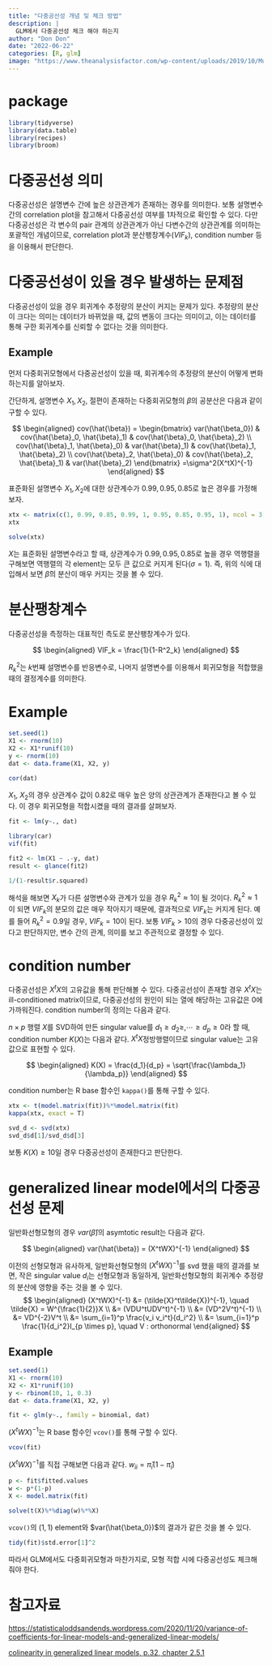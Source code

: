 ```yaml
---
title: "다중공선성 개념 및 체크 방법"
description: |
  GLM에서 다중공선성 체크 해야 하는지
author: "Don Don"
date: "2022-06-22"
categories: [R, glm]
image: "https://www.theanalysisfactor.com/wp-content/uploads/2019/10/Multicollinearity-1.png"
---
```



# package 
```r
library(tidyverse)
library(data.table)
library(recipes)
library(broom)

```

# 다중공선성 의미

다중공선성은 설명변수 간에 높은 상관관계가 존재하는 경우를 의미한다. 보통 설명변수 간의 correlation plot을 참고해서 다중공선성 여부를 1차적으로 확인할 수 있다. 다만 다중공선성은 각 변수의 pair 관계의 상관관계가 아닌 다변수간의 상관관계를 의미하는 포괄적인 개념이므로, correlation plot과 분산팽창계수($VIF_k$), condition number 등을 이용해서 판단한다.

# 다중공선성이 있을 경우 발생하는 문제점

다중공선성이 있을 경우 회귀계수 추정량의 분산이 커지는 문제가 있다. 추정량의 분산이 크다는 의미는 데이터가 바뀌었을 때, 값의 변동이 크다는 의미이고, 이는 데이터를 통해 구한 회귀계수를 신뢰할 수 없다는 것을 의미한다.

## Example

먼저 다중회귀모형에서 다중공선성이 있을 때, 회귀계수의 추정량의 분산이 어떻게 변화하는지를 알아보자.

간단하게, 설명변수 $X_1, X_2$, 절편이 존재하는 다중회귀모형의 $\beta$의 공분산은 다음과 같이 구할 수 있다.

$$
\begin{aligned}
cov(\hat{\beta}) = \begin{bmatrix}
var(\hat{\beta_0}) & cov(\hat{\beta}_0, \hat{\beta}_1) & cov(\hat{\beta}_0, \hat{\beta}_2) \\
cov(\hat{\beta}_1, \hat{\beta}_0) & var(\hat{\beta}_1) & cov(\hat{\beta}_1, \hat{\beta}_2) \\
cov(\hat{\beta}_2, \hat{\beta}_0) & cov(\hat{\beta}_2, \hat{\beta}_1) & var(\hat{\beta}_2)
\end{bmatrix} 
=\sigma^2(X^tX)^{-1}
\end{aligned}
$$

표준화된 설명변수 $X_1, X_2$에 대한 상관계수가 $0.99, 0.95, 0.85$로 높은 경우를 가정해보자.

```r
xtx <- matrix(c(1, 0.99, 0.85, 0.99, 1, 0.95, 0.85, 0.95, 1), ncol = 3)
xtx
```

```r
solve(xtx)
```

$X$는 표준화된 설명변수라고 할 때, 상관계수가 $0.99, 0.95, 0.85$로 높을 경우 역행렬을 구해보면 역행렬의 각 element는 모두 큰 값으로 커지게 된다($\sigma = 1$). 즉, 위의 식에 대입해서 보면 $\hat{\beta}$의 분산이 매우 커지는 것을 볼 수 있다.

# 분산팽창계수

다중공선성을 측정하는 대표적인 측도로 분산팽창계수가 있다.

$$
\begin{aligned}
VIF_k = \frac{1}{1-R^2_k} 
\end{aligned}
$$ 

$R^2_k$는 $k$번째 설명변수를 반응변수로, 나머지 설명변수를 이용해서 회귀모형을 적합했을 때의 결정계수를 의미한다.

# Example

```r
set.seed(1)
X1 <- rnorm(10)
X2 <- X1*runif(10)
y <- rnorm(10)
dat <- data.frame(X1, X2, y)

cor(dat)
```

$X_1$, $X_2$의 경우 상관계수 값이 $0.82$로 매우 높은 양의 상관관계가 존재한다고 볼 수 있다. 이 경우 회귀모형을 적합시켰을 때의 결과를 살펴보자.

```r
fit <- lm(y~., dat)
```

```r
library(car)
vif(fit)
```

```r
fit2 <- lm(X1 ~ .-y, dat)
result <- glance(fit2)

1/(1-result$r.squared)
```

해석을 해보면 $X_k$가 다른 설명변수와 관계가 있을 경우 $R_k^2 \approx 1$이 될 것이다. $R_k^2 \approx 1$이 되면 $VIF_k$의 분모의 값은 매우 작아지기 때문에, 결과적으로 $VIF_k$는 커지게 된다. 예를 들어 $R_k^2 = 0.9$일 경우, $VIF_k = 10$이 된다. 보통 $VIF_k > 10$의 경우 다중공선성이 있다고 판단하지만, 변수 간의 관계, 의미를 보고 주관적으로 결정할 수 있다.

# condition number

다중공선성은 $X^tX$의 고유값을 통해 판단해볼 수 있다. 다중공선성이 존재할 경우 $X^tX$는 ill-conditioned matrix이므로, 다중공선성의 원인이 되는 열에 해당하는 고유값은 $0$에 가까워진다. condition number의 정의는 다음과 같다.

$n \times p$ 행렬 $X$를 SVD하여 만든 singular value를 $d_1 \ge d_2 \ge, \cdots \ge d_p \ge 0$라 할 때, condition number $K(X)$는 다음과 같다. $X^tX$정방행렬이므로 singular value는 고유값으로 표현할 수 있다.

$$
\begin{aligned}
K(X) = \frac{d_1}{d_p} = \sqrt{\frac{\lambda_1}{\lambda_p}}
\end{aligned}
$$

condition number는 R base 함수인 `kappa()`를 통해 구할 수 있다.

```r
xtx <- t(model.matrix(fit))%*%model.matrix(fit)
kappa(xtx, exact = T)
```

```r
svd_d <- svd(xtx)
svd_d$d[1]/svd_d$d[3]
```

보통 $K(X) \ge 10$일 경우 다중공선성이 존재한다고 판단한다.

# generalized linear model에서의 다중공선성 문제

일반화선형모형의 경우 $var(\hat{\beta})$의 asymtotic result는 다음과 같다.

$$
\begin{aligned}
var(\hat{\beta}) = (X^tWX)^{-1}
\end{aligned}
$$

이전의 선형모형과 유사하게, 일반화선형모형의 $(X^tWX)^{-1}$를 svd 했을 때의 결과를 보면, 작은 singular value $d_i$는 선형모형과 동일하게, 일반화선형모형의 회귀계수 추정량의 분산에 영향을 주는 것을 볼 수 있다. 
$$
\begin{aligned}
(X^tWX)^{-1} 
&= (\tilde{X}^t\tilde{X})^{-1}, \quad \tilde{X} = W^{\frac{1}{2}}X \\
&= (VDU^tUDV^t)^{-1} \\
&= (VD^2V^t)^{-1} \\
&= VD^{-2}V^t \\
&= \sum_{i=1}^p \frac{v_i v_i^t}{d_i^2} \\
&= \sum_{i=1}^p \frac{1}{d_i^2}I_{p \times p}, \quad V : orthonormal
\end{aligned}
$$

## Example

```r
set.seed(1)
X1 <- rnorm(10)
X2 <- X1*runif(10)
y <- rbinom(10, 1, 0.3)
dat <- data.frame(X1, X2, y)

fit <- glm(y~., family = binomial, dat)
```

$(X^tWX)^{-1}$는 R base 함수인 `vcov()`를 통해 구할 수 있다.

```r
vcov(fit)
```

$(X^tWX)^{-1}$를 직접 구해보면 다음과 같다. $w_{ii} = \hat{\pi}_i(1-\hat{\pi}_i)$

```r
p <- fit$fitted.values
w <- p*(1-p)
X <- model.matrix(fit)

solve(t(X)%*%diag(w)%*%X)
```

`vcov()`의 $(1, 1)$ element와 $var(\hat{\beta_0})$의 결과가 같은 것을 볼 수 있다.

```r
tidy(fit)$std.error[1]^2
```

따라서 GLM에서도 다중회귀모형과 마찬가지로, 모형 적합 시에 다중공선성도 체크해줘야 한다.

# 참고자료

<https://statisticaloddsandends.wordpress.com/2020/11/20/variance-of-coefficients-for-linear-models-and-generalized-linear-models/>

[colinearity in generalized linear models, p.32, chapter 2.5.1](https://www.tandfonline.com/doi/pdf/10.1080/03610928908830102)

